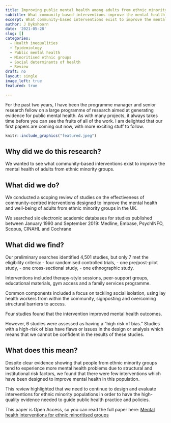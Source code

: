 ```yaml
---
title: Improving public mental health among adults from ethnic minority populations in the UK
subtitle: What community-based interventions improve the mental health of ethnic minoritised adults?
excerpt: What community-based interventions exist to improve the mental health of adults from ethnic minority groups?
author: J Dykxhoorn
date: '2021-05-28'
slug: []
categories:
  - Health inequalities
  - Epidemiology
  - Public mental health
  - Minoritised ethnic groups
  - Social determinants of health
  - Review
draft: no
layout: single
image_left: true
featured: true

---
```



For the past two years, I have been the programme manager and senior research fellow on a large programme of research aimed at generating evidence for public mental health. As with many projects, it always takes time before you can see the fruits of all of the work. I am delighted that our first papers are coming out now, with more exciting stuff to follow. 

```r
knitr::include_graphics("featured.jpeg")
```



## Why did we do this research?
We wanted to see what community-based interventions exist to improve the mental health of adults from ethnic minority groups.


## What did we do? 
We conducted a scoping review of studies on the effectiveness of community-centred interventions designed to improve the mental health and well-being of adults from ethnic minority groups in the UK.

We searched six electronic academic databases for studies published between January 1990 and September 2019: Medline, Embase, PsychINFO, Scopus, CINAHL and Cochrane

## What did we find? 
Our preliminary searches identified 4,501 studies, but only 7 met the eligibility criteria: 
- four randomised controlled trials, 
- one pre/post-pilot study, 
- one cross-sectional study,
- one ethnographic study. 

Interventions included therapy-style sessions, peer-support groups, educational materials, gym access and a family services programme. 

Common components included a focus on tackling social isolation, using lay health workers from within the community, signposting and overcoming structural barriers to access. 

Four studies found that the intervention improved mental health outcomes. 

However, 6 studies were assessed as having a "high risk of bias." Studies with a high-risk of bias have flaws or issues in the design or analysis which means that we cannot be confident in the results of these studies.   

## What does this mean?
Despite clear evidence showing that people from ethnic minority groups tend to experience more mental health problems due to structural and institutional risk factors, we found that there were few interventions which have been designed to improve mental health in this population. 

This review highlighted that we need to continue to design and evaluate interventions for ethnic minority populations in order to have the high-quality evidence needed to guide public health practice and policies. 

This paper is Open Access, so you can read the full paper here: [Mental health interventions for ethnic minoritised groups](https://bmjopen.bmj.com/content/11/4/e041102.full)



 





